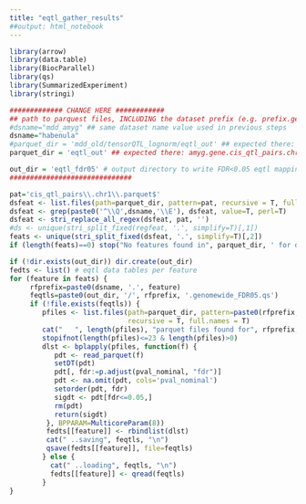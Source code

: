 ```yaml
---
title: "eqtl_gather_results"
##output: html_notebook
---
```



```r
library(arrow)
library(data.table)
library(BiocParallel)
library(qs)
library(SummarizedExperiment)
library(stringi)
```

```r
############# CHANGE HERE ############
## path to parquest files, INCLUDING the dataset prefix (e.g. prefix.gene.cis_qtl_pairs.chr1.parquet)
#dsname="mdd_amyg" ## same dataset name value used in previous steps
dsname="habenula"
#parquet_dir = 'mdd_old/tensorQTL_lognorm/eqtl_out' ## expected there: amyg.gene.cis_qtl_pairs.chr1.parquet
parquet_dir = 'eqtl_out' ## expected there: amyg.gene.cis_qtl_pairs.chr1.parquet

out_dir = 'eqtl_fdr05' # output directory to write FDR<0.05 eqtl mappings
##############################

pat='cis_qtl_pairs\\.chr1\\.parquet$'
dsfeat <- list.files(path=parquet_dir, pattern=pat, recursive = T, full.names = F)
dsfeat <- grep(paste0('^\\Q',dsname,'\\E'), dsfeat, value=T, perl=T)
dsfeat <- stri_replace_all_regex(dsfeat, pat, '')
#ds <- unique(stri_split_fixed(regfeat, '.', simplify=T)[,1])
feats <- unique(stri_split_fixed(dsfeat, '.', simplify=T)[,2])
if (length(feats)==0) stop("No features found in", parquet_dir, ' for dataset prefix: ', dsname)
```

```r
if (!dir.exists(out_dir)) dir.create(out_dir)
fedts <- list() # eqtl data tables per feature
for (feature in feats) {
     rfprefix=paste0(dsname, '.', feature)
     feqtls=paste0(out_dir, '/', rfprefix, '.genomewide_FDR05.qs')
     if (!file.exists(feqtls)) {
        pfiles <- list.files(path=parquet_dir, pattern=paste0(rfprefix,'\\.cis_qtl_pairs.chr\\d+\\.parquet$'),
                             recursive = T, full.names = T)
        cat("   ", length(pfiles), "parquet files found for", rfprefix, "\n")
        stopifnot(length(pfiles)<=23 & length(pfiles)>0)
        dlst <- bplapply(pfiles, function(f) {
           pdt <- read_parquet(f)
           setDT(pdt)
           pdt[, fdr:=p.adjust(pval_nominal, "fdr")]
           pdt <- na.omit(pdt, cols='pval_nominal')
           setorder(pdt, fdr)
           sigdt <- pdt[fdr<=0.05,]
           rm(pdt)
           return(sigdt)
         }, BPPARAM=MulticoreParam(8))
         fedts[[feature]] <- rbindlist(dlst)
         cat(" ..saving", feqtls, "\n")
         qsave(fedts[[feature]], file=feqtls)
        } else {
          cat(" ..loading", feqtls, "\n")
          fedts[[feature]] <- qread(feqtls)
        }
}
```


